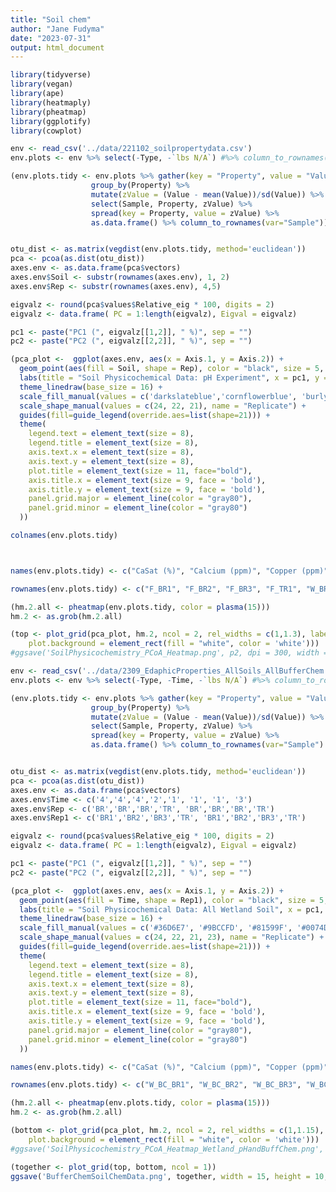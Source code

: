 ```yaml
---
title: "Soil chem"
author: "Jane Fudyma"
date: "2023-07-31"
output: html_document
---
```


```r
library(tidyverse)
library(vegan)
library(ape)
library(heatmaply)
library(pheatmap)
library(ggplotify)
library(cowplot)
```

```r
env <- read_csv('../data/221102_soilpropertydata.csv')
env.plots <- env %>% select(-Type, -`lbs N/A`) #%>% column_to_rownames(var = 'Sample') 

(env.plots.tidy <- env.plots %>% gather(key = "Property", value = "Value", -Sample) %>% 
                  group_by(Property) %>% 
                  mutate(zValue = (Value - mean(Value))/sd(Value)) %>% 
                  select(Sample, Property, zValue) %>% 
                  spread(key = Property, value = zValue) %>% 
                  as.data.frame() %>% column_to_rownames(var="Sample"))


otu_dist <- as.matrix(vegdist(env.plots.tidy, method='euclidean')) 
pca <- pcoa(as.dist(otu_dist))
axes.env <- as.data.frame(pca$vectors)
axes.env$Soil <- substr(rownames(axes.env), 1, 2)
axes.env$Rep <- substr(rownames(axes.env), 4,5)

eigvalz <- round(pca$values$Relative_eig * 100, digits = 2)
eigvalz <- data.frame( PC = 1:length(eigvalz), Eigval = eigvalz)

pc1 <- paste("PC1 (", eigvalz[[1,2]], " %)", sep = "")
pc2 <- paste("PC2 (", eigvalz[[2,2]], " %)", sep = "")

(pca_plot <-  ggplot(axes.env, aes(x = Axis.1, y = Axis.2)) +
  geom_point(aes(fill = Soil, shape = Rep), color = "black", size = 5, alpha = 0.9, show.legend = TRUE) +
  labs(title = "Soil Physicochemical Data: pH Experiment", x = pc1, y = pc2) +
  theme_linedraw(base_size = 16) +
  scale_fill_manual(values = c('darkslateblue','cornflowerblue', 'burlywood1'), labels = c("Forest", "Wetland", "Grassland")) +
  scale_shape_manual(values = c(24, 22, 21), name = "Replicate") +
  guides(fill=guide_legend(override.aes=list(shape=21))) +
  theme(
    legend.text = element_text(size = 8),
    legend.title = element_text(size = 8),
    axis.text.x = element_text(size = 8),
    axis.text.y = element_text(size = 8),
    plot.title = element_text(size = 11, face="bold"),
    axis.title.x = element_text(size = 9, face = 'bold'),
    axis.title.y = element_text(size = 9, face = 'bold'),
    panel.grid.major = element_line(color = "gray80"),
    panel.grid.minor = element_line(color = "gray80")
  ))

colnames(env.plots.tidy)



names(env.plots.tidy) <- c("CaSat (%)", "Calcium (ppm)", "Copper (ppm)", "H Sat (%)", "Iron (ppm)", "KSat (%)", "Magnesium (ppm)", "Manganese (ppm)", "MgSat (%)", "NaSat (%)", "Nitrate-N (ppm)", "Phosphorous (ppm)", "Organic Matter (%)", "Potassium (ppm)", "Soluble Salts (mmho/cm)", "Sodium (ppm)", "Soil pH", "Sulfate-S (ppm)", "Sum of Cations (me/100g)", "Zinc (ppm)")

rownames(env.plots.tidy) <- c("F_BR1", "F_BR2", "F_BR3", "F_TR1", "W_BR1", "W_BR2", "W_BR3", "W_TR1", "G_BR1" , "G_BR2", "G_BR3", "G_TR1")

(hm.2.all <- pheatmap(env.plots.tidy, color = plasma(15)))
hm.2 <- as.grob(hm.2.all)

(top <- plot_grid(pca_plot, hm.2, ncol = 2, rel_widths = c(1,1.3), labels = c('A','B')) + theme(
    plot.background = element_rect(fill = "white", color = 'white'))) 
#ggsave('SoilPhysicochemistry_PCoA_Heatmap.png', p2, dpi = 300, width = 13, height = 5)
```

```r
env <- read_csv('../data/2309_EdaphicProperties_AllSoils_AllBufferChem.csv') %>% filter(Sample %in% c("BB_BR1", "BB_BR2","BB_BR3", "BB_TR1", "BB_BC_BR1", "BB_BC_BR2", "BB_BC_BR3", "BB_BC_TR1" ))
env.plots <- env %>% select(-Type, -Time, -`lbs N/A`) #%>% column_to_rownames(var = 'Sample') 

(env.plots.tidy <- env.plots %>% gather(key = "Property", value = "Value", -Sample) %>% 
                  group_by(Property) %>% 
                  mutate(zValue = (Value - mean(Value))/sd(Value)) %>% 
                  select(Sample, Property, zValue) %>% 
                  spread(key = Property, value = zValue) %>% 
                  as.data.frame() %>% column_to_rownames(var="Sample") %>% select(-"H Sat"))


otu_dist <- as.matrix(vegdist(env.plots.tidy, method='euclidean')) 
pca <- pcoa(as.dist(otu_dist))
axes.env <- as.data.frame(pca$vectors)
axes.env$Time <- c('4','4','4','2','1', '1', '1', '3')
axes.env$Rep <- c('BR','BR','BR','TR', 'BR','BR','BR','TR')
axes.env$Rep1 <- c('BR1','BR2','BR3','TR', 'BR1','BR2','BR3','TR')

eigvalz <- round(pca$values$Relative_eig * 100, digits = 2)
eigvalz <- data.frame( PC = 1:length(eigvalz), Eigval = eigvalz)

pc1 <- paste("PC1 (", eigvalz[[1,2]], " %)", sep = "")
pc2 <- paste("PC2 (", eigvalz[[2,2]], " %)", sep = "")

(pca_plot <-  ggplot(axes.env, aes(x = Axis.1, y = Axis.2)) +
  geom_point(aes(fill = Time, shape = Rep1), color = "black", size = 5, alpha = 0.9, show.legend = TRUE) +
  labs(title = "Soil Physicochemical Data: All Wetland Soil", x = pc1, y = pc2) +
  theme_linedraw(base_size = 16) +
  scale_fill_manual(values = c('#36D6E7', '#9BCCFD', '#81599F', '#0074DD'), name = "Sampling Time", labels = c('3/21 (pH Bio)', '11/21 (Chem Tech)', '12/21 (pH Tech)', '11/22 (Chem Bio)')) +
  scale_shape_manual(values = c(24, 22, 21, 23), name = "Replicate") +
  guides(fill=guide_legend(override.aes=list(shape=21))) +
  theme(
    legend.text = element_text(size = 8),
    legend.title = element_text(size = 8),
    axis.text.x = element_text(size = 8),
    axis.text.y = element_text(size = 8),
    plot.title = element_text(size = 11, face="bold"),
    axis.title.x = element_text(size = 9, face = 'bold'),
    axis.title.y = element_text(size = 9, face = 'bold'),
    panel.grid.major = element_line(color = "gray80"),
    panel.grid.minor = element_line(color = "gray80")
  ))

names(env.plots.tidy) <- c("CaSat (%)", "Calcium (ppm)", "Copper (ppm)", "Iron (ppm)", "KSat (%)", "Magnesium (ppm)", "Manganese (ppm)", "MgSat (%)", "NaSat (%)", "Nitrate-N (ppm)", "Phosphorous (ppm)", "Organic Matter (%)", "Potassium (ppm)", "Soluble Salts (mmho/cm)", "Sodium (ppm)", "Soil pH", "Sulfate-S (ppm)", "Sum of Cations (me/100g)", "Zinc (ppm)")

rownames(env.plots.tidy) <- c("W_BC_BR1", "W_BC_BR2", "W_BC_BR3", "W_BC_TR1", "W_pH_BR1", "W_pH_BR2", "W_pH_BR3", "W_pH_TR1")

(hm.2.all <- pheatmap(env.plots.tidy, color = plasma(15)))
hm.2 <- as.grob(hm.2.all)

(bottom <- plot_grid(pca_plot, hm.2, ncol = 2, rel_widths = c(1,1.15), labels = c('C','D')) + theme(
    plot.background = element_rect(fill = "white", color = 'white'))) 
#ggsave('SoilPhysicochemistry_PCoA_Heatmap_Wetland_pHandBuffChem.png', p2, dpi = 300, width = 13, height = 5)
```

```r
(together <- plot_grid(top, bottom, ncol = 1))
ggsave('BufferChemSoilChemData.png', together, width = 15, height = 10, dpi = 400)
```

